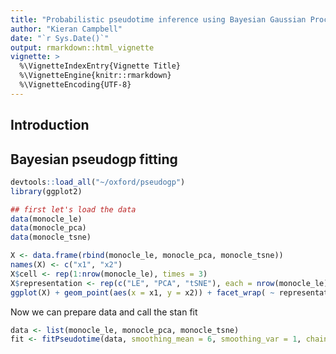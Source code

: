```yaml
---
title: "Probabilistic pseudotime inference using Bayesian Gaussian Process Latent Variable Models"
author: "Kieran Campbell"
date: "`r Sys.Date()`"
output: rmarkdown::html_vignette
vignette: >
  %\VignetteIndexEntry{Vignette Title}
  %\VignetteEngine{knitr::rmarkdown}
  %\VignetteEncoding{UTF-8}
---
```


## Introduction

## Bayesian pseudogp fitting
```r
devtools::load_all("~/oxford/pseudogp")
library(ggplot2)
```

```r
## first let's load the data
data(monocle_le)
data(monocle_pca)
data(monocle_tsne)

X <- data.frame(rbind(monocle_le, monocle_pca, monocle_tsne))
names(X) <- c("x1", "x2")
X$cell <- rep(1:nrow(monocle_le), times = 3)
X$representation <- rep(c("LE", "PCA", "tSNE"), each = nrow(monocle_le))
ggplot(X) + geom_point(aes(x = x1, y = x2)) + facet_wrap( ~ representation) + theme_bw()
```

Now we can prepare data and call the stan fit

```r
data <- list(monocle_le, monocle_pca, monocle_tsne)
fit <- fitPseudotime(data, smoothing_mean = 6, smoothing_var = 1, chains = 2, iter = 10)
```
